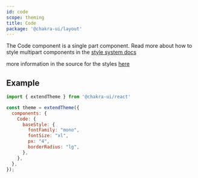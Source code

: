 ```yaml
---
id: code
scope: theming
title: Code
package: '@chakra-ui/layout'
---
```


The Code component is a single part component. Read more about how to style
multipart components in the
[style system docs](/docs/styled-system/component-style#styling-single-part-components)

more information in the source for the styles
[here](https://github.com/chakra-ui/chakra-ui/blob/main/packages/components/theme/src/components/code.ts)

## Example

```jsx live=false
import { extendTheme } from '@chakra-ui/react'

const theme = extendTheme({
  components: {
    Code: {
      baseStyle: {
        fontFamily: "mono",
        fontSize: "xl",
        px: "4",
        borderRadius: "lg",
      },
    },
  },
});
```
